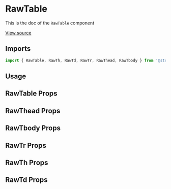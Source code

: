 

<Meta of={RawTableStories} />

# RawTable

This is the doc of the `RawTable` component

[View source](https://github.com/strapi/design-system/tree/main/packages/design-system/src/RawTable)

## Imports

```js
import { RawTable, RawTh, RawTd, RawTr, RawThead, RawTbody } from '@strapi/design-system';
```

## Usage

<Canvas of={RawTableStories.Base} />

<Canvas of={RawTableStories.Simple} />

<Canvas of={RawTableStories.Aria} />

## RawTable Props

<TypeTable of={RawTable} />

## RawThead Props

<TypeTable of={RawThead} />

## RawTbody Props

<TypeTable of={RawTbody} />

## RawTr Props

<TypeTable of={RawTr} />

## RawTh Props

<TypeTable of={RawTh} />

## RawTd Props

<TypeTable of={RawTd} />
